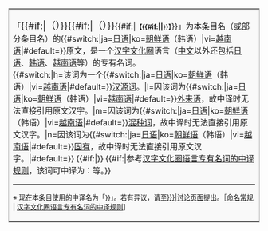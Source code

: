 <table class="metadata mbox-small" style="border:1px solid #aaa; background-color:#f9f9f9;">
<tr>
<td class="mbox-text" style=" ">「<big>'''{{lang|{{{lang|}}}|{{{orig|}}}}}'''{{#if:{{{v-h|}}}|（'''{{lang|vi|{{{v-h}}}}}'''）}}{{#if:{{{k-h|}}}|（'''{{lang|ko|{{{k-h}}}}}'''）}}</big>{{#if:{{{j-h|}}}|<small>【<span title="{{{ja-hstr-type|此爲日語傳承用法，如日文舊字體、非當用漢字或非人名用漢字}}}">'''<span style="color:red;">{{{ja-hstr-lack|}}}</span>{{#if:{{{ja-hstr-lack|}}}||{{lang|ja|{{{j-h}}}|}}'''}}</span>】</small>}}」为本条目名（或部分条目名）的{{#switch:{{{lang}}}|ja=[[日语]]|ko=[[朝鲜语]]（韩语）|vi=[[越南语]]|#default=}}原文，是一个[[漢字文化圈|汉字文化圈]]语言（[[汉语|中文]]以外还包括[[日语]]、[[韩语]]、[[越南语]]等）的专有名词。<br/>{{#switch:{{{hnlm}}}|h=该词为一个{{#switch:{{{lang}}}|ja=[[日语]]|ko=[[朝鲜语]]（韩语）|vi=[[越南语]]|#default=}}[[汉源词]]。|l=因该词为{{#switch:{{{lang}}}|ja=[[日语]]|ko=[[朝鲜语]]（韩语）|vi=[[越南语]]|#default=}}[[外来语]]，故中译时无法直接引用原文汉字。|m=因该词为{{#switch:{{{lang}}}|ja=[[日语]]|ko=[[朝鲜语]]（韩语）|vi=[[越南语]]|#default=}}[[混种词]]，故中译时无法直接引用原文汉字。|n=因该词为{{#switch:{{{lang}}}|ja=[[日语]]|ko=[[朝鲜语]]（韩语）|vi=[[越南语]]|#default=}}[[固有]]，故中译时无法直接引用原文汉字。|#default=}} {{#if:{{{expl|}}}|{{{expl}}}}} {{#if:{{{tran|}}}|参考[[Wikipedia:汉字文化圈语言专有名词中译规则|汉字文化圈语言专有名词的中译规则]]，该词可中译为：'''{{{tran}}}'''等。}}
----
<small>※ 现在本条目使用的中译名为「{{{subject|{{PAGENAME}}}}}」。若有异议，请至[[Talk:{{{subject|{{PAGENAME}}}}}|讨论页面]]提出。［[[维基百科:命名常规|命名常规]] | [[Wikipedia:汉字文化圈语言专有名词中译规则|汉字文化圈语言专有名词的中译规则]]］</small></td>
</tr>
</table>
<NoInclude>{{Documentation}}</NoInclude>